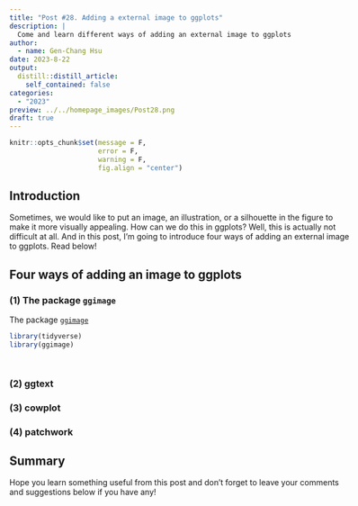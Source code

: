 ```yaml
---
title: "Post #28. Adding a external image to ggplots"
description: |
  Come and learn different ways of adding an external image to ggplots to make your figures more appealing!
author:
  - name: Gen-Chang Hsu
date: 2023-8-22
output:
  distill::distill_article:
    self_contained: false
categories:
  - "2023"
preview: ../../homepage_images/Post28.png
draft: true
---
```


<!-- Webpage style -->

<style>
d-article a {
    color: #2780e3 !important;
      border-bottom: none !important;
}

d-article a:hover {
  color: #2780e3 !important;
    border-bottom: 2px solid !important;
}

d-byline {
  margin-left: -10% !important;
}

d-title {
  margin-left: -10%;
}

d-title h1{
  font-size: 45px;
  width: 130%;
}

d-article {
  margin-left: -10%;
}

p {
  width: 120%;
}

d-article h2 {
  width: 120%;
}

d-article h3 {
  width: 120%;
  font-size: 28px;
}

div.article-footer{
  width: 120%;
}

d-article div.sourceCode { 
  width: 120% !important;
}

d-article pre { 
  width: 120% !important;
}

div.l-body {
  width: 120% !important;
}

d-article table thead tr {
  height: 60px !important;
  width: 210px !important;
}

d-article table thead th {
  height: 60px !important;
  font-size: 22px !important;
  width: 210px !important;
}

d-article table tbody tr td {
  font-size: 21px !important;
  height: 60px !important;
  text-align: center !important;
  width: 210px !important;
}

div.l-body img {
    margin-right: 30% !important;
}

</style>

```r
knitr::opts_chunk$set(message = F, 
                      error = F, 
                      warning = F,
                      fig.align = "center")

```

<!-- Start of the article -->

## Introduction

Sometimes, we would like to put an image, an illustration, or a silhouette in the figure to make it more visually appealing. How can we do this in ggplots? Well, this is actually not difficult at all. And in this post, I'm going to introduce four ways of adding an external image to ggplots. Read below! 


## Four ways of adding an image to ggplots

### (1) The package `ggimage`

The package [`ggimage`]()

```r
library(tidyverse)
library(ggimage)




```


### (2) ggtext



### (3) cowplot



### (4) patchwork





## Summary


Hope you learn something useful from this post and don't forget to leave your comments and suggestions below if you have any!

